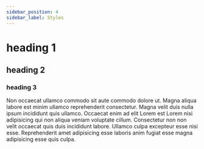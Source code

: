 ```yaml
---
sidebar_position: 4
sidebar_label: Styles
---
```


# heading 1

## heading 2

### heading 3

Non occaecat ullamco commodo sit aute commodo dolore ut. Magna aliqua labore est minim ullamco reprehenderit consectetur. Magna velit duis nulla ipsum incididunt quis ullamco. Occaecat enim ad elit Lorem est Lorem nisi adipisicing qui non aliqua veniam voluptate cillum. Consectetur non non velit occaecat quis duis incididunt labore. Ullamco culpa excepteur esse nisi esse. Reprehenderit amet adipisicing esse laboris anim fugiat esse magna adipisicing esse quis culpa.
